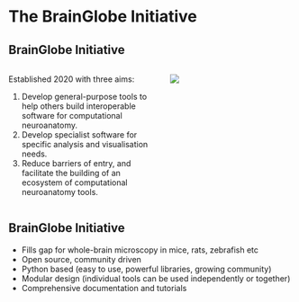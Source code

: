 <!-- 
- Narrative around building tools for specific purposes/species/atlases
- Mention natverse, template flow
- A gap existed with a focus on whole-brain microscopy in mice, rats, zfish etc 
-->

# The BrainGlobe Initiative

## BrainGlobe Initiative {.smaller}

::: {.columns}
::: {.column width="55%"}
Established 2020 with three aims:

:::{.incremental}
1. Develop general-purpose tools to help others build interoperable software for computational neuroanatomy.
2. Develop specialist software for specific analysis and visualisation needs.
3. Reduce barriers of entry, and facilitate the building of an ecosystem of computational neuroanatomy tools.
:::

:::
::: {.column width="45%"}
![](img/tracing.png)
:::
:::

## BrainGlobe Initiative {.smaller}
- Fills gap for whole-brain microscopy in mice, rats, zebrafish etc
- Open source, community driven
- Python based (easy to use, powerful libraries, growing community)
- Modular design (individual tools can be used independently or together)
- Comprehensive documentation and tutorials
